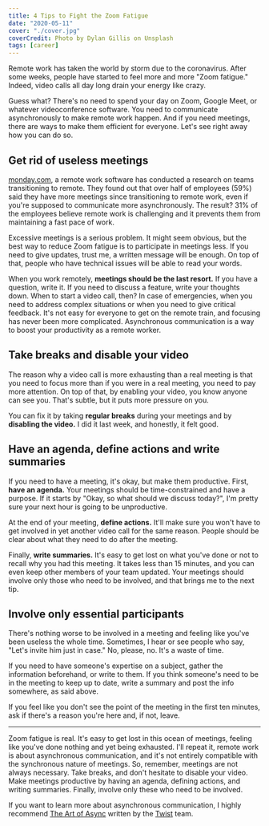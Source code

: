 ```yaml
---
title: 4 Tips to Fight the Zoom Fatigue
date: "2020-05-11"
cover: "./cover.jpg"
coverCredit: Photo by Dylan Gillis on Unsplash
tags: [career]
---
```


Remote work has taken the world by storm due to the coronavirus. After some weeks, people have started to feel more and more "Zoom fatigue." Indeed, video calls all day long drain your energy like crazy.

Guess what? There's no need to spend your day on Zoom, Google Meet, or whatever videoconference software. You need to communicate asynchronously to make remote work happen. And if you need meetings, there are ways to make them efficient for everyone. Let's see right away how you can do so.

## Get rid of useless meetings

[monday.com](https://monday.com), a remote work software has conducted a research on teams transitioning to remote. They found out that over half of employees (59%) said they have more meetings since transitioning to remote work, even if you're supposed to communicate more asynchronously. The result? 31% of the employees believe remote work is challenging and it prevents them from maintaining a fast pace of work.

Excessive meetings is a serious problem. It might seem obvious, but the best way to reduce Zoom fatigue is to participate in meetings less. If you need to give updates, trust me, a written message will be enough. On top of that, people who have technical issues will be able to read your words.

When you work remotely, **meetings should be the last resort.** If you have a question, write it. If you need to discuss a feature, write your thoughts down. When to start a video call, then? In case of emergencies, when you need to address complex situations or when you need to give critical feedback. It's not easy for everyone to get on the remote train, and focusing has never been more complicated. Asynchronous communication is a way to boost your productivity as a remote worker.

## Take breaks and disable your video

The reason why a video call is more exhausting than a real meeting is that you need to focus more than if you were in a real meeting, you need to pay more attention. On top of that, by enabling your video, you know anyone can see you. That's subtle, but it puts more pressure on you.

You can fix it by taking **regular breaks** during your meetings and by **disabling the video.** I did it last week, and honestly, it felt good.

## Have an agenda, define actions and write summaries

If you need to have a meeting, it's okay, but make them productive. First, **have an agenda.** Your meetings should be time-constrained and have a purpose. If it starts by "Okay, so what should we discuss today?", I'm pretty sure your next hour is going to be unproductive.

At the end of your meeting, **define actions.** It'll make sure you won't have to get involved in yet another video call for the same reason. People should be clear about what they need to do after the meeting.

Finally, **write summaries.** It's easy to get lost on what you've done or not to recall why you had this meeting. It takes less than 15 minutes, and you can even keep other members of your team updated. Your meetings should involve only those who need to be involved, and that brings me to the next tip.

## Involve only essential participants

There's nothing worse to be involved in a meeting and feeling like you've been useless the whole time. Sometimes, I hear or see people who say, "Let's invite him just in case." No, please, no. It's a waste of time.

If you need to have someone's expertise on a subject, gather the information beforehand, or write to them. If you think someone's need to be in the meeting to keep up to date, write a summary and post the info somewhere, as said above.

If you feel like you don't see the point of the meeting in the first ten minutes, ask if there's a reason you're here and, if not, leave.

---

Zoom fatigue is real. It's easy to get lost in this ocean of meetings, feeling like you've done nothing and yet being exhausted. I'll repeat it, remote work is about asynchronous communication, and it's not entirely compatible with the synchronous nature of meetings. So, remember, meetings are not always necessary. Take breaks, and don't hesitate to disable your video. Make meetings productive by having an agenda, defining actions, and writing summaries. Finally, involve only these who need to be involved.

If you want to learn more about asynchronous communication, I highly recommend [The Art of Async](https://twist.com/remote-work-guides/remote-team-communication) written by the [Twist](https://twist.com/) team.
